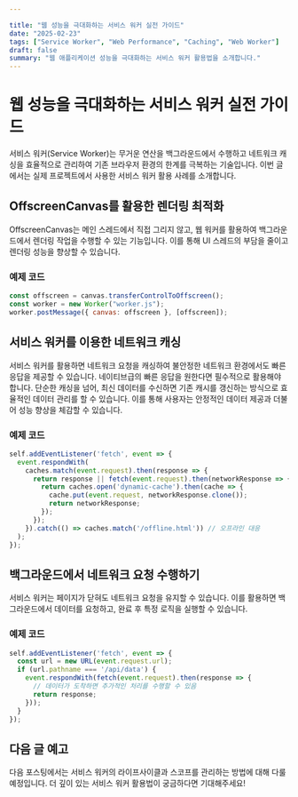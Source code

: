 ```yaml
---

title: "웹 성능을 극대화하는 서비스 워커 실전 가이드"
date: "2025-02-23"
tags: ["Service Worker", "Web Performance", "Caching", "Web Worker"]
draft: false
summary: "웹 애플리케이션 성능을 극대화하는 서비스 워커 활용법을 소개합니다."
---
```


# 웹 성능을 극대화하는 서비스 워커 실전 가이드

서비스 워커(Service Worker)는 무거운 연산을 백그라운드에서 수행하고 네트워크 캐싱을 효율적으로 관리하여 기존 브라우저 환경의 한계를 극복하는 기술입니다. 이번 글에서는 실제 프로젝트에서 사용한 서비스 워커 활용 사례를 소개합니다.

## OffscreenCanvas를 활용한 렌더링 최적화

OffscreenCanvas는 메인 스레드에서 직접 그리지 않고, 웹 워커를 활용하여 백그라운드에서 렌더링 작업을 수행할 수 있는 기능입니다. 이를 통해 UI 스레드의 부담을 줄이고 렌더링 성능을 향상할 수 있습니다.

### 예제 코드

```javascript
const offscreen = canvas.transferControlToOffscreen();
const worker = new Worker("worker.js");
worker.postMessage({ canvas: offscreen }, [offscreen]);
```

## 서비스 워커를 이용한 네트워크 캐싱

서비스 워커를 활용하면 네트워크 요청을 캐싱하여 불안정한 네트워크 환경에서도 빠른 응답을 제공할 수 있습니다. 네이티브급의 빠른 응답을 원한다면 필수적으로 활용해야 합니다. 단순한 캐싱을 넘어, 최신 데이터를 수신하면 기존 캐시를 갱신하는 방식으로 효율적인 데이터 관리를 할 수 있습니다. 이를 통해 사용자는 안정적인 데이터 제공과 더불어 성능 향상을 체감할 수 있습니다.

### 예제 코드

```javascript
self.addEventListener('fetch', event => {
  event.respondWith(
    caches.match(event.request).then(response => {
      return response || fetch(event.request).then(networkResponse => {
        return caches.open('dynamic-cache').then(cache => {
          cache.put(event.request, networkResponse.clone());
          return networkResponse;
        });
      });
    }).catch(() => caches.match('/offline.html')) // 오프라인 대응
  );
});
```

## 백그라운드에서 네트워크 요청 수행하기

서비스 워커는 페이지가 닫혀도 네트워크 요청을 유지할 수 있습니다. 이를 활용하면 백그라운드에서 데이터를 요청하고, 완료 후 특정 로직을 실행할 수 있습니다.

### 예제 코드

```javascript
self.addEventListener('fetch', event => {
  const url = new URL(event.request.url);
  if (url.pathname === '/api/data') {
    event.respondWith(fetch(event.request).then(response => {
      // 데이터가 도착하면 추가적인 처리를 수행할 수 있음
      return response;
    }));
  }
});
```

## 다음 글 예고

다음 포스팅에서는 서비스 워커의 라이프사이클과 스코프를 관리하는 방법에 대해 다룰 예정입니다. 더 깊이 있는 서비스 워커 활용법이 궁금하다면 기대해주세요!

